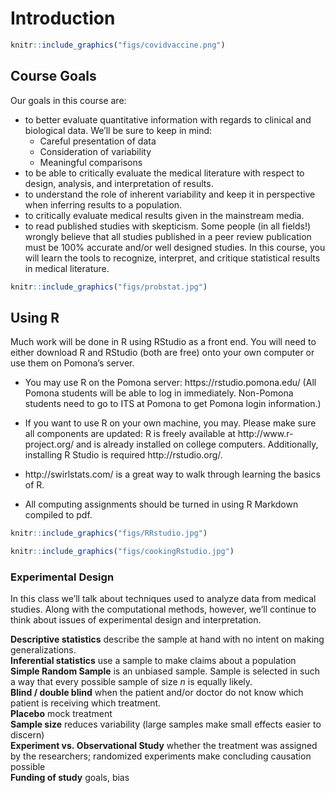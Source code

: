# Introduction {#intro}

```r
knitr::include_graphics("figs/covidvaccine.png")
```


## Course Goals

Our goals in this course are: 

* to better evaluate quantitative information with regards to clinical and biological data. We'll be sure to keep in mind:
    * Careful presentation of data  
    * Consideration of variability  
    * Meaningful comparisons  

* to be able to critically evaluate the medical literature with respect to design, analysis, and interpretation of results.  
* to understand the role of inherent variability and keep it in perspective when inferring results to a population.  
* to critically evaluate medical results given in the mainstream media.  
* to read published studies with skepticism.  Some people (in all fields!) wrongly believe that all studies published in a peer review publication must be 100% accurate and/or well designed studies.  In this course, you will learn the tools to recognize, interpret, and critique statistical results in medical literature.  





```r
knitr::include_graphics("figs/probstat.jpg")
```



## Using R

Much work will be done in R using RStudio as a front end.  You will need to either download R and RStudio (both are free) onto your own computer or use them on Pomona's server.  


* You may use R on the Pomona server:  https://rstudio.pomona.edu/  (All Pomona students will be able to log in immediately.  Non-Pomona students need to go to ITS at Pomona to get Pomona login information.)

* If you want to use R on your own machine, you may.  Please make sure all components are updated:
R is freely available at http://www.r-project.org/ and is already installed on college computers. Additionally, installing R Studio is required http://rstudio.org/.


* http://swirlstats.com/ is a great way to walk through learning the basics of R.

* All computing assignments should be turned in using R Markdown compiled to pdf.


```r
knitr::include_graphics("figs/RRstudio.jpg")
```


```r
knitr::include_graphics("figs/cookingRstudio.jpg")
```



### Experimental Design {-}
In this class we'll talk about techniques used to analyze data from medical studies.  Along with the computational methods, however, we'll continue to think about issues of experimental design and interpretation.

**Descriptive statistics** describe the sample at hand with no intent on making generalizations.  
**Inferential statistics** use a sample to make claims about a population  
**Simple Random Sample** is an unbiased sample.  Sample is selected in such a way that every possible sample of size $n$ is equally likely.  
**Blind / double blind** when the patient and/or doctor do not know which patient is receiving which treatment.  
**Placebo** mock treatment  
**Sample size** reduces variability (large samples make small effects easier to discern)  
**Experiment vs. Observational Study** whether the treatment was assigned by the researchers; randomized experiments make concluding causation possible  
**Funding of study** goals, bias  


